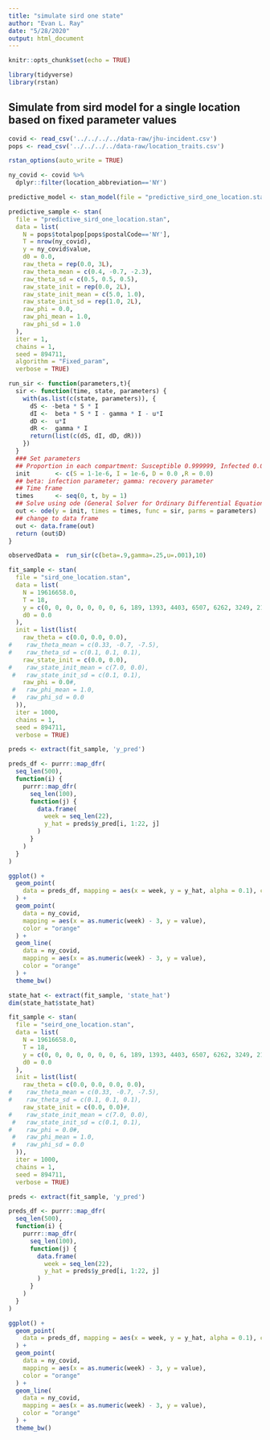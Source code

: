 ```yaml
---
title: "simulate sird one state"
author: "Evan L. Ray"
date: "5/28/2020"
output: html_document
---
```


```r
knitr::opts_chunk$set(echo = TRUE)
```

```r
library(tidyverse)
library(rstan)
```

## Simulate from sird model for a single location based on fixed parameter values

```r
covid <- read_csv('../../../../data-raw/jhu-incident.csv')
pops <- read_csv('../../../../data-raw/location_traits.csv')
```

```r
rstan_options(auto_write = TRUE)

ny_covid <- covid %>%
  dplyr::filter(location_abbreviation=='NY')

predictive_model <- stan_model(file = "predictive_sird_one_location.stan")

predictive_sample <- stan(
  file = "predictive_sird_one_location.stan",
  data = list(
    N = pops$totalpop[pops$postalCode=='NY'],
    T = nrow(ny_covid),
    y = ny_covid$value,
    d0 = 0.0,
    raw_theta = rep(0.0, 3L),
    raw_theta_mean = c(0.4, -0.7, -2.3),
    raw_theta_sd = c(0.5, 0.5, 0.5),
    raw_state_init = rep(0.0, 2L),
    raw_state_init_mean = c(5.0, 1.0),
    raw_state_init_sd = rep(1.0, 2L),
    raw_phi = 0.0,
    raw_phi_mean = 1.0,
    raw_phi_sd = 1.0
  ),
  iter = 1,
  chains = 1,
  seed = 894711,
  algorithm = "Fixed_param",
  verbose = TRUE)
```



```r
run_sir <- function(parameters,t){
  sir <- function(time, state, parameters) {
    with(as.list(c(state, parameters)), {
      dS <- -beta * S * I
      dI <-  beta * S * I - gamma * I - u*I
      dD <-  u*I
      dR <-  gamma * I
      return(list(c(dS, dI, dD, dR)))
    })
  }
  ### Set parameters
  ## Proportion in each compartment: Susceptible 0.999999, Infected 0.000001, Recovered 0
  init       <- c(S = 1-1e-6, I = 1e-6, D = 0.0 ,R = 0.0)
  ## beta: infection parameter; gamma: recovery parameter
  ## Time frame
  times      <- seq(0, t, by = 1)
  ## Solve using ode (General Solver for Ordinary Differential Equations)
  out <- ode(y = init, times = times, func = sir, parms = parameters)
  ## change to data frame
  out <- data.frame(out)
  return (out$D)
}

observedData =  run_sir(c(beta=.9,gamma=.25,u=.001),10)
```


```r
fit_sample <- stan(
  file = "sird_one_location.stan",
  data = list(
    N = 19616658.0,
    T = 18,
    y = c(0, 0, 0, 0, 0, 0, 0, 6, 189, 1393, 4403, 6507, 6262, 3249, 2189, 2414, 1437, 982),
    d0 = 0.0
  ),
  init = list(list(
    raw_theta = c(0.0, 0.0, 0.0),
#    raw_theta_mean = c(0.33, -0.7, -7.5),
#    raw_theta_sd = c(0.1, 0.1, 0.1),
    raw_state_init = c(0.0, 0.0),
#    raw_state_init_mean = c(7.0, 0.0),
 #   raw_state_init_sd = c(0.1, 0.1),
    raw_phi = 0.0#,
 #   raw_phi_mean = 1.0,
 #   raw_phi_sd = 0.0
  )),
  iter = 1000,
  chains = 1,
  seed = 894711,
  verbose = TRUE)
```


```r
preds <- extract(fit_sample, 'y_pred')

preds_df <- purrr::map_dfr(
  seq_len(500),
  function(i) {
    purrr::map_dfr(
      seq_len(100),
      function(j) {
        data.frame(
          week = seq_len(22),
          y_hat = preds$y_pred[i, 1:22, j]
        )
      }
    )
  }
)
```

```r
ggplot() +
  geom_point(
    data = preds_df, mapping = aes(x = week, y = y_hat, alpha = 0.1), color = 'blue'
  ) +
  geom_point(
    data = ny_covid,
    mapping = aes(x = as.numeric(week) - 3, y = value),
    color = "orange"
  ) +
  geom_line(
    data = ny_covid,
    mapping = aes(x = as.numeric(week) - 3, y = value),
    color = "orange"
  ) +
  theme_bw()
```


```r
state_hat <- extract(fit_sample, 'state_hat')
dim(state_hat$state_hat)
```






```r
fit_sample <- stan(
  file = "seird_one_location.stan",
  data = list(
    N = 19616658.0,
    T = 18,
    y = c(0, 0, 0, 0, 0, 0, 0, 6, 189, 1393, 4403, 6507, 6262, 3249, 2189, 2414, 1437, 982),
    d0 = 0.0
  ),
  init = list(list(
    raw_theta = c(0.0, 0.0, 0.0, 0.0),
#    raw_theta_mean = c(0.33, -0.7, -7.5),
#    raw_theta_sd = c(0.1, 0.1, 0.1),
    raw_state_init = c(0.0, 0.0)#,
#    raw_state_init_mean = c(7.0, 0.0),
 #   raw_state_init_sd = c(0.1, 0.1),
#    raw_phi = 0.0#,
 #   raw_phi_mean = 1.0,
 #   raw_phi_sd = 0.0
  )),
  iter = 1000,
  chains = 1,
  seed = 894711,
  verbose = TRUE)
```


```r
preds <- extract(fit_sample, 'y_pred')

preds_df <- purrr::map_dfr(
  seq_len(500),
  function(i) {
    purrr::map_dfr(
      seq_len(100),
      function(j) {
        data.frame(
          week = seq_len(22),
          y_hat = preds$y_pred[i, 1:22, j]
        )
      }
    )
  }
)
```

```r
ggplot() +
  geom_point(
    data = preds_df, mapping = aes(x = week, y = y_hat, alpha = 0.1), color = 'blue'
  ) +
  geom_point(
    data = ny_covid,
    mapping = aes(x = as.numeric(week) - 3, y = value),
    color = "orange"
  ) +
  geom_line(
    data = ny_covid,
    mapping = aes(x = as.numeric(week) - 3, y = value),
    color = "orange"
  ) +
  theme_bw()
```
